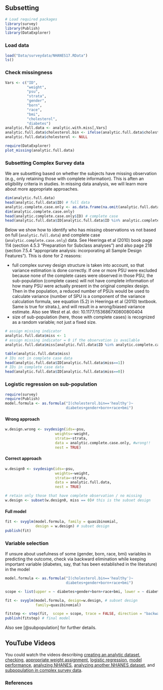 ## Subsetting {.unnumbered}

```r
# Load required packages
library(survey)
library(Publish)
library(DataExplorer)
```

### Load data

```r
load("Data/surveydata/NHANES17.RData")
ls()
```

### Check missingness

```r
Vars <- c("ID", 
          "weight", 
          "psu", 
          "strata", 
          "gender", 
          "born", 
          "race", 
          "bmi", 
          "cholesterol", 
          "diabetes")
analytic.full.data <- analytic.with.miss[,Vars]
analytic.full.data$cholesterol.bin <- ifelse(analytic.full.data$cholesterol <200, "healthy", "unhealthy")
analytic.full.data$cholesterol <- NULL

require(DataExplorer)
plot_missing(analytic.full.data)
```

### Subsetting Complex Survey data

We are subsetting based on whether the subjects have missing observation (e.g., only retaining those with complete information). This is aften an eligibility criteria in studies. In missing data analysis, we will learn more about more appropriate approaches.

```r
dim(analytic.full.data)
head(analytic.full.data$ID) # full data
analytic.complete.case.only <- as.data.frame(na.omit(analytic.full.data))
dim(analytic.complete.case.only)
head(analytic.complete.case.only$ID) # complete case
head(analytic.full.data$ID[analytic.full.data$ID %in% analytic.complete.case.only$ID])
```

Below we show how to identify who has missing observations vs not based on full (`analytic.full.data`) and complete case (`analytic.complete.case.only`) data. See Heeringa et al (2010) book page 114 (section 4.5.3 "Preparation for Subclass analyses") and also page 218 (section 7.5.4 "appropriate analysis: incorporating all Sample Design Features"). This is done for 2 reasons:

-   full complex survey design structure is taken into account, so that variance estimation is done correctly. If one or more PSU were excluded because none of the complete cases were observed in those PSU, the sub-population (complete cases) will not have complete information of how many PSU were actually present in the original complex design. Then in the population, a reduced number of PSUs would be used to calculate variance (number of SPU is a component of the variance calculation formula, see equation (5.2) in Heeringa et al (2010) textbook. Same is true for strata.), and will result in a wrong/biased variance estimate. Also see West et al. doi: 10.1177/1536867X0800800404
-   size of sub-population (here, those with complete cases) is recognized as a random variable; not just a fixed size.

```r
# assign missing indicator
analytic.full.data$miss <- 1 
# assign missing indicator = 0 if the observation is available
analytic.full.data$miss[analytic.full.data$ID %in% analytic.complete.case.only$ID] <- 0
```

```r
table(analytic.full.data$miss)
# IDs not in complete case data
head(analytic.full.data$ID[analytic.full.data$miss==1])
# IDs in complete case data
head(analytic.full.data$ID[analytic.full.data$miss==0])
```

### Logistic regression on sub-population

```r
require(survey)
require(Publish)
model.formula <- as.formula("I(cholesterol.bin=='healthy')~
                            diabetes+gender+born+race+bmi")
```

#### Wrong approach

```r
w.design.wrong <- svydesign(ids=~psu, 
                       weights=~weight, 
                       strata=~strata,
                       data = analytic.complete.case.only, #wrong!!
                       nest = TRUE)
```

#### Correct approach

```r
w.design0 <- svydesign(ids=~psu, 
                       weights=~weight, 
                       strata=~strata,
                       data = analytic.full.data, 
                       nest = TRUE)

# retain only those that have complete observation / no missing
w.design <- subset(w.design0, miss == 0)# this is the subset design
```

#### Full model

```r
fit <- svyglm(model.formula, family = quasibinomial, 
              design = w.design) # subset design
publish(fit)
```

### Variable selection

If unsure about usefulness of some (gender, born, race, bmi) variables in predicting the outcome, check via backward elimination while keeping important variable (diabetes, say, that has been established in the literature) in the model

```r
model.formula <- as.formula("I(cholesterol.bin=='healthy')~
                            diabetes+gender+born+race+bmi")

scope <- list(upper = ~ diabetes+gender+born+race+bmi, lower = ~ diabetes)

fit <- svyglm(model.formula, design=w.design, # subset design
              family=quasibinomial)

fitstep <- step(fit,  scope = scope, trace = FALSE, direction = "backward")
publish(fitstep) # final model
```

Also see [@subpopulation] for further details.

## YouTube Videos

You could watch the videos describing [creating an analytic dataset](https://youtu.be/OWVV1O3iYmA), [checking](https://youtu.be/d5-dWdAhsZQ), [appropriate weight assignment](https://youtu.be/5q_GyL5FsVg), [logistic regression](https://youtu.be/ebFkdeHV6m8), [model performance](https://youtu.be/n9WSFJH8FcQ), [analyzing NHANES](https://youtu.be/6GfpPKPnLEE), [analyzing another NHANES dataset](https://youtu.be/78EHsUZDePc), and [subpopulation in complex survey data](https://youtu.be/A8p2zu-JlBU).

### References
